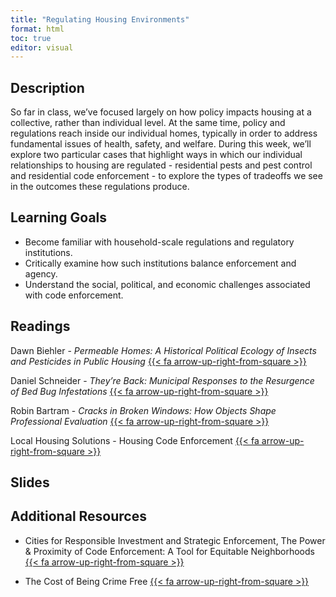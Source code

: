 ```yaml
---
title: "Regulating Housing Environments"
format: html
toc: true
editor: visual
---
```


## Description

So far in class, we've focused largely on how policy impacts housing at a collective, rather than individual level. At the same time, policy and regulations reach inside our individual homes, typically in order to address fundamental issues of health, safety, and welfare. During this week, we'll explore two particular cases that highlight ways in which our individual relationships to housing are regulated - residential pests and pest control and residential code enforcement - to explore the types of tradeoffs we see in the outcomes these regulations produce.

## Learning Goals

-   Become familiar with household-scale regulations and regulatory institutions.
-   Critically examine how such institutions balance enforcement and agency.
-   Understand the social, political, and economic challenges associated with code enforcement.

## Readings

Dawn Biehler - *Permeable Homes: A Historical Political Ecology of Insects and Pesticides in Public Housing* [{{< fa arrow-up-right-from-square >}}](https://uofi.box.com/s/nzbe7a4ot9ovjt9rcwq568avpfhjz1pc)

Daniel Schneider - *They're Back: Municipal Responses to the Resurgence of Bed Bug Infestations* [{{< fa arrow-up-right-from-square >}}](https://uofi.box.com/s/8odop1dznswywuye6jfei3fy4nuk7sjm)

Robin Bartram - *Cracks in Broken Windows: How Objects Shape Professional Evaluation* [{{< fa arrow-up-right-from-square >}}](https://uofi.box.com/s/xykikycmxc8okaty7ruqzlwb95qczni8)

Local Housing Solutions - Housing Code Enforcement [{{< fa arrow-up-right-from-square >}}](https://uofi.box.com/s/zu5910bbl9mfdu1rgoc2qtoexf48rcuk)

## Slides

## Additional Resources

-   Cities for Responsible Investment and Strategic Enforcement, The Power & Proximity of Code Enforcement: A Tool for Equitable Neighborhoods [{{< fa arrow-up-right-from-square >}}](https://hesterstreet.org/wp-content/uploads/2019/07/CR_-Phase-I-_Equitable-Code-Enforcement-report_FINAL-JUNE-2019.pdf)

-   The Cost of Being Crime Free [{{< fa arrow-up-right-from-square >}}](https://www.povertylaw.org/wp-content/uploads/2020/10/cost-of-being-crime-free-rev-oct-2020.pdf)
